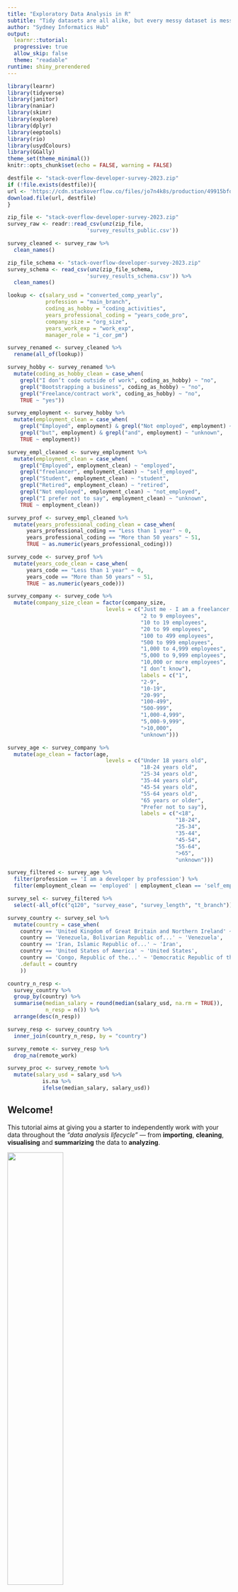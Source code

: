 ```yaml
---
title: "Exploratory Data Analysis in R"
subtitle: "Tidy datasets are all alike, but every messy dataset is messy in its own way"
author: "Sydney Informatics Hub"
output:
  learnr::tutorial:
  progressive: true
  allow_skip: false
  theme: "readable"
runtime: shiny_prerendered
---
```


```r
library(learnr)
library(tidyverse)
library(janitor)
library(naniar)
library(skimr)
library(explore)
library(dplyr)
library(eeptools)
library(rio)
library(usydColours)
library(GGally)
theme_set(theme_minimal())
knitr::opts_chunk$set(echo = FALSE, warning = FALSE)

destfile <- "stack-overflow-developer-survey-2023.zip"
if (!file.exists(destfile)){
url <- 'https://cdn.stackoverflow.co/files/jo7n4k8s/production/49915bfd46d0902c3564fd9a06b509d08a20488c.zip/stack-overflow-developer-survey-2023.zip'
download.file(url, destfile)
}

zip_file <- "stack-overflow-developer-survey-2023.zip"
survey_raw <- readr::read_csv(unz(zip_file, 
                         'survey_results_public.csv'))

survey_cleaned <- survey_raw %>%
  clean_names()

zip_file_schema <- "stack-overflow-developer-survey-2023.zip"
survey_schema <- read_csv(unz(zip_file_schema, 
                         'survey_results_schema.csv')) %>%
  clean_names()

lookup <- c(salary_usd = "converted_comp_yearly", 
            profession = "main_branch",
            coding_as_hobby = "coding_activities",
            years_professional_coding = "years_code_pro",
            company_size = "org_size",
            years_work_exp = "work_exp",
            manager_role = "i_cor_pm")

survey_renamed <- survey_cleaned %>%
  rename(all_of(lookup))

survey_hobby <- survey_renamed %>% 
  mutate(coding_as_hobby_clean = case_when(
    grepl("I don’t code outside of work", coding_as_hobby) ~ "no",
    grepl("Bootstrapping a business", coding_as_hobby) ~ "no",
    grepl("Freelance/contract work", coding_as_hobby) ~ "no",
    TRUE ~ "yes"))

survey_employment <- survey_hobby %>% 
  mutate(employment_clean = case_when(
    grepl("Employed", employment) & grepl("Not employed", employment) ~ "unknown",
    grepl("but", employment) & grepl("and", employment) ~ "unknown",
    TRUE ~ employment))

survey_empl_cleaned <- survey_employment %>% 
  mutate(employment_clean = case_when(
    grepl("Employed", employment_clean) ~ "employed",
    grepl("freelancer", employment_clean) ~ "self_employed",
    grepl("Student", employment_clean) ~ "student",
    grepl("Retired", employment_clean) ~ "retired",
    grepl("Not employed", employment_clean) ~ "not_employed",
    grepl("I prefer not to say", employment_clean) ~ "unknown",
    TRUE ~ employment_clean))

survey_prof <- survey_empl_cleaned %>%
  mutate(years_professional_coding_clean = case_when(
      years_professional_coding == "Less than 1 year" ~ 0,
      years_professional_coding == "More than 50 years" ~ 51,
      TRUE ~ as.numeric(years_professional_coding)))

survey_code <- survey_prof %>%
  mutate(years_code_clean = case_when(
      years_code == "Less than 1 year" ~ 0,
      years_code == "More than 50 years" ~ 51,
      TRUE ~ as.numeric(years_code)))

survey_company <- survey_code %>%
  mutate(company_size_clean = factor(company_size,
                               levels = c("Just me - I am a freelancer, sole proprietor, etc.)",
                                          "2 to 9 employees",
                                          "10 to 19 employees",
                                          "20 to 99 employees",
                                          "100 to 499 employees",
                                          "500 to 999 employees",
                                          "1,000 to 4,999 employees",
                                          "5,000 to 9,999 employees",
                                          "10,000 or more employees",
                                          "I don’t know"),
                                          labels = c("1",
                                          "2-9",
                                          "10-19",
                                          "20-99",
                                          "100-499",
                                          "500-999",
                                          "1,000-4,999",
                                          "5,000-9,999",
                                          ">10,000",
                                          "unknown")))

survey_age <- survey_company %>%
  mutate(age_clean = factor(age,
                               levels = c("Under 18 years old",
                                          "18-24 years old",
                                          "25-34 years old",
                                          "35-44 years old",
                                          "45-54 years old",
                                          "55-64 years old",
                                          "65 years or older",
                                          "Prefer not to say"),
                                          labels = c("<18",
                                                     "18-24",
                                                     "25-34",
                                                     "35-44",
                                                     "45-54",
                                                     "55-64",
                                                     ">65",
                                                     "unknown")))

survey_filtered <- survey_age %>%
  filter(profession == 'I am a developer by profession') %>% 
  filter(employment_clean == 'employed' | employment_clean == 'self_employed')

survey_sel <- survey_filtered %>%
  select(-all_of(c("q120", "survey_ease", "survey_length", "t_branch")))

survey_country <- survey_sel %>%
  mutate(country = case_when(
    country == 'United Kingdom of Great Britain and Northern Ireland' ~ 'United Kingdom',
    country == 'Venezuela, Bolivarian Republic of...' ~ 'Venezuela',
    country == 'Iran, Islamic Republic of...' ~ 'Iran',
    country == 'United States of America' ~ 'United States',
    country == 'Congo, Republic of the...' ~ 'Democratic Republic of the Congo', 
    .default = country
    ))

country_n_resp <- 
  survey_country %>% 
  group_by(country) %>% 
  summarise(median_salary = round(median(salary_usd, na.rm = TRUE)), 
            n_resp = n()) %>%
  arrange(desc(n_resp))

survey_resp <- survey_country %>%
  inner_join(country_n_resp, by = "country")

survey_remote <- survey_resp %>%
  drop_na(remote_work)

survey_proc <- survey_remote %>%
  mutate(salary_usd = salary_usd %>%
           is.na %>%
           ifelse(median_salary, salary_usd))
```

## Welcome!

This tutorial aims at giving you a starter to independently work with your data throughout the *"data analysis lifecycle"* --- from **importing**, **cleaning**, **visualising** and **summarizing** the data to **analyzing**.

![](images/data_loop.png){width="50%"}

To follow this tutorial, you need some familiarity with **tidyverse** packages like *dplyr* and *ggplot2*.

**Now let's get started!**

## Learning objectives

Incorrect or inconsistent data leads to false conclusions. And so, how well you clean and understand the data has a high impact on the quality of the results.

In fact, a simple algorithm can outweigh a complex one just because it was given enough and high-quality data.

For these reasons, it is important to have a step-by-step guideline, a cheat sheet, that walks through the quality checks to be applied.

With this tutorial you will:

-   Understand data-type constraints, checks and the role of data cleaning techniques in standardising data formats, handling missing values, and addressing outliers;
-   Develop exploratory data analysis skills to visualise data distributions, detect outliers, and explore relationships between variables.

## The dataset

The *Stack Overflow Developer Survey* is a highly anticipated annual event that provides valuable insights into the preferences, trends, and experiences of developers worldwide. In May 2023, over 90,000 developers participated in the survey, sharing their perspectives on learning methods, preferred tools, and salary trends. The [latest dataset 2023](https://survey.stackoverflow.co/2023/#overview) is available [here](https://insights.stackoverflow.com/survey/).

![](images/so2023.png){width="50%"}

This is the voice of the developer. Analysts, IT leaders, reporters, and other developers turn to this report to stay up to date with the evolving developer experience, technologies that are rising or falling in favor, and to understand where tech might be going next.

EDA lacks a formal structure with a strict set of rules. In the early stages of EDA you are encouraged to explore every idea that comes to mind. While some of these ideas will prove fruitful, others may lead to dead ends. As your exploration continues, you will narrow down a few insightful findings that you'll eventually write up and communicate to others.

## Import your data

We can read .csv files into R using `read_csv()`. The first argument is the most important: the path to the file. You can think about the path as the address of the file: the file is called `survey_results_public.csv` and it is within the `stack-overflow-developer-survey-2023.zip` file.
The `survey_results_public.csv` is already loaded within this tutorial as the `survey_raw` object using the code below:

```r
survey_zip_file <- "stack-overflow-developer-survey-2023.zip"

survey_raw <- readr::read_csv(unz(survey_zip_file, 
                         'survey_results_public.csv'))
```

You can read more about how to get different formats of data types into R [here](https://jhudatascience.org/tidyversecourse/get-data.html).

Now that we have seen how to import a dataset, we can start the process of "cleaning" it. Cleaning, processing, wrangling, tidying, etc are all synonyms you may have heard being used for this process.

### Data semantics

A dataset is a collection of *values*, usually either numbers (if quantitative) or strings (if qualitative). Every value belongs to a **variable** and an **observation**:

-   A variable contains all values that measure the same underlying attribute (like height, temperature, duration) across units;

-   An observation contains all values measured on the same unit (like a person, or a day, or a race) across attributes.

A dataset is messy or clean/tidy depending on how rows and columns are matched up with observations and variables. In **tidy data**:

-   Each variable is a column;

-   Each observation is a row;

-   Each cell is a single measurement.

> Ref. [*Hadley Wickham's 2014 "Tidy Data" paper in the Journal of Statistical Software*](https://vita.had.co.nz/papers/tidy-data.pdf)

![](images/tidy_data.png){width="70%"}

**Messy data** is any other arrangement of the data. There are common problems that can arise when dealing with messy datasets. There are a number of actions you can take on a dataset to tidy the data depending on the problem. These include: *filtering*, *transforming*, *modifying variables*, *aggregating the data*, and *sorting the order of the observations*. We will see some of this later in this tutorial.

Here is a [link](https://ds4biomed.tech/clean-data-tidy) to some material you can use to better understand how to tidy messy datasets.

#### It's your turn!

Have a look at your `survey_raw` object. It is stored as a *tibble*.

> Tibbles have a refined print method that shows only the first 10 rows, and all the columns that fit on screen. This makes it much easier to work with large data. In addition to its name, each column reports its type. Tibbles are designed so that you don't accidentally overwhelm your console when you print large data frames.

Is your dataset tidy or messy?

```r
____
```

Because the data is in tibble format, we can gain a lot of information by just viewing the data itself.

![](images/tibble.png){width="80%"}

In this course, we'll be using **tidyverse** packages for getting to know your data, manipulating it, and visualizing it. The tidyverse is a collection of R packages designed for data science that share common APIs and an underlying philosophy. When you type library(tidyverse), what you're doing is loading this collection of related packages for handling data using tidy data principles. These packages include *ggplot2* for data visualization, and *dplyr* and *tidyr* for data manipulation and transformation. During this course, we'll point out when we use functions from these different packages.

You can visit this page to learn more about tidyverse: <https://www.tidyverse.org/learn/>.

### Summary

-   You can import data into R using the `read_csv()` function;
-   In order to work with messy data easily, you'll have to get them into a tidy data format.

## Inspection and cleaning

Data cleaning is an iterative process:

-   We won't get everything right the first time around;
-   We might improve or find a better way;
-   There isn't always a clear place to start, but we have to start somewhere.

![The iterative process of EDA](images/research_framework.png){width="70%"}

One good place to start is getting an overview of the dataset and use `glimpse()` to check for *data-type constraints*.

> DATA-TYPE CONSTRAINTS: Make sure numbers are stored as numerical data types. A date should be stored as a date object, and so on.

If you have a bunch of inconsistently named columns and it would be painful to fix them all by hand, the `clean_names()` function from the **janitor** package provides a useful automated cleaning. **janitor** has simple functions for *examining and cleaning dirty data*. `clean_names()` works in a `%>%` pipeline, and handles problematic variable names, especially those that are so well-preserved by `readr::read_csv()`.

-   Parses letter cases and separators to a consistent format:

    -   Default is to snake_case, but other cases like camelCase are available

-   Handles special characters and spaces, including transliterating characters like `œ` to `oe`;

-   Appends numbers to duplicated names;

-   Converts "%" to "percent" and "\#" to "number" to retain meaning;

-   Spacing (or lack thereof) around numbers is preserved

### It's your turn!

Let's introduce a few major themes in this tidyverse. First, the pipe operator -- `%>%`. It helps simplify the code and makes things more readable. It takes what is on the left hand side and puts it in the right hand side's function.

Clean the `data_raw` variable names with `clean_names()`, returning a `data_clean` object:

```r
survey_cleaned <- survey_raw %>%
  _____
```

The above code takes the data frame `data_raw` and puts it into the `clean_names()` function. This does the same thing as `clean_names(data_raw)`:

```r
survey_cleaned <- clean_names(survey_raw)
```

### Get a glimpse of your data

The `glimpse()` function of the *dplyr* package can help you to see what data you are working with. It prints for you columns running down the page, and data running across. 
This makes it possible to see every column in your data frame:

![](images/glimpse.png){width="70%"}

```r
survey_cleaned %>%
  ____()
```

The data we currently have contains 84 columns and that's a large amount of info. We can notice that:

-   the first variable looks like a unique identifier. Each subject should have their own ID such that all data are properly attributed to that subject. Often, it can be helpful to have a way of recording the source of each row in our original dataset (in this case, our subject), so we can trace the data from this row as we work with the data. The `isid()` function returns a check TRUE/FALSE whether or not the variables together uniquely identify a row in the dataframe:

```r
____(survey_cleaned, 
     vars = c("response_id"), 
     verbose = TRUE)
```

> UNIQUE CONSTRAINT: a particular observation unit identifiable and distinct from all other observational units

-   most variables are categorical and some have too many levels. For example, the `coding_activities` variable has many levels. We may want to collapse these levels into fewer categories for several reasons:
    -   Collapsing levels can simplify the analysis and interpretation of results, especially when dealing with a large number of categories;
    -   In predictive modeling, reducing the number of levels in categorical variables can help improve model performance by reducing the complexity of the model;
    -   Collapsing infrequent levels into broader categories can help address issues of sparsity, where certain levels have very few observations, which may lead to unreliable estimates.

The `count()` functions allows us to count the frequency of each level in the `coding_activities` variable. This variable represents whether respondents code as a hobby or only for work:

```r
survey_cleaned %>%
  ____(coding_activities) %>%
  arrange(desc(n))
```

-   some variable names are not easily understandable. For example, the column `converted_comp_yearly` stands for the annual salary of the respondents in USD. We can change the name of column to `salary_usd` for easier understanding.

**Details on the questions asked in the survey are provided in the document *survey_result_schema.csv***. You can read this document in the same way you read in the stackoverflow survey dataset, with the `read_csv()` function:

```r
zip_file_schema <- "stack-overflow-developer-survey-2023.zip"
survey_schema <- ____(unz(zip_file_schema, 
                         'survey_results_schema.csv')) %>%
  clean_names()

survey_schema
```

Now we can use the `rename()` function to better rename those variables that are not easily understandable. Whenever you are creating a name for something in R, **be clear and descriptive**.

```r
survey_cleaned %>%
  colnames()

#columns to be renamed
lookup <- c(salary_usd = "converted_comp_yearly", 
            profession = "main_branch",
            coding_as_hobby = "coding_activities",
            years_professional_coding = "years_code_pro",
            company_size = "org_size",
            years_work_exp = "work_exp",
            manager_role = "i_cor_pm")

#rename columns
survey_renamed <- survey_cleaned %>%
  ____(all_of(lookup))

survey_renamed %>%
  colnames()
```

Let's count the frequency of each level in the `coding_as_hobby` variable:

```r
survey_renamed %>%
  ____(coding_as_hobby) %>%
   arrange(desc(n))
```

There are lots of values and in this case it would be much easier to make this variable binary (`yes`- the respondent codes outside of work (as hobby); `no`- the respondent doesn't code outside of work). When we want to add and/or change variables we can use `mutate()` from the *dplyr* package. We grab `survey_renamed`, and create a variable called `coding_as_hobby_clean` using the `coding_as_hobby` variable and assign it back into `survey_hobby`. The benefit is in the readability of the code. We repeat things like the name of the data frame much less:

```r
#map each value to either “yes” or “no”
survey_hobby <- survey_renamed %>% 
  ____(coding_as_hobby_clean = case_when(
    grepl("I don’t code outside of work", coding_as_hobby) ~ "no",
    grepl("Bootstrapping a business", coding_as_hobby) ~ "no",
    grepl("Freelance/contract work", coding_as_hobby) ~ "no",
    TRUE ~ "yes"))
```

> The word "grepl" stands for "grep logical". The `grepl()` function in R searches for matches in characters or sequences of characters present in a given string. `grepl()` returns `TRUE` if the given pattern is present in the vector. Otherwise, it returns `FALSE`.

#### It's your turn!

How can you visualise how many respondents engage in coding as a hobby? Compare how the `coding_as_hobby` and `coding_as_hobby_clean` variables are visualised in a bar plot using the `geom_bar()` function from the *ggplot2* package:

```r
# coding_as_hobby variable
survey_hobby %>%
  ggplot() + 
  ____(aes(x = ____)) +
  theme_classic() #a classic-looking theme, with x and y axis lines and no gridlines

# coding_as_hobby_clean variable
survey_hobby %>%
  ggplot() + 
  ____(aes(x = ____)) +
  theme_classic() 
```

### In-record & cross-dataset errors

These errors result from having two or more values in the same row or across datasets that contradict with each other.

For example, if we have a dataset about the cost of living in cities. The total column must be equivalent to the sum of rent, transport, and food. Similarly, a child can't be married. An employee's salary can't be less than the calculated taxes.

The same idea applies to related data across different datasets.

Looking at our dataset, you can notice that some respondents have provided conflicting information about their employment status (e.g. variable `employment` levels: `Employed, full-time;Not employed, but looking for work` or `Not employed, but looking for work;Not employed, and not looking for work`):

```r
survey_hobby %>%
  count(____) %>%
  arrange(desc(n))
```

As it is not possible to reach out to the respondents who provided such responses, we might correct them, if it's clear what the correct response should be, or we may choose to remove these responses if they cannot be resolved. If you look at the `n` column, you can see that the number of respondents giving conflicting answers is less than 30. We can use the `mutate()` function to recode these respondent's answers to the `employment` variable as "unknown" (**flagging**).

```r
survey_employment <- survey_hobby %>% 
  ____(employment_clean = case_when(
    grepl("Employed", employment) & grepl("Not employed", employment) ~ "unknown",
    grepl("but", employment) & grepl("and", employment) ~ "unknown",
    TRUE ~ employment))
```

We used `&` to say we want both conditions to be met.

We can now map each value to either "employed", "self-employed", "student", "retired", "not_employed" or "unknown":

```r
survey_empl_cleaned <- survey_employment %>% 
  mutate(employment_clean = case_when(
    grepl("Employed", employment_clean) ~ ____,
    grepl("freelancer", employment_clean) ~ ____,
    grepl("Student", employment_clean) ~ ____,
    grepl("Retired", employment_clean) ~ ____,
    grepl("Not employed", employment_clean) ~ ____,
    grepl("I prefer not to say", employment_clean) ~ ____,
    TRUE ~ employment_clean))

survey_empl_cleaned %>%
  count(employment_clean) %>%
  arrange(desc(n))
```

You can visualise the covariation between the categorical variables `coding_as_hobby_clean` and `employment_clean` by counting the number of observations for each combination of levels of these variables. You can do this with the `geom_count()` function:

```r
survey_empl_cleaned %>%
  ggplot(aes(x=coding_as_hobby_clean, y=employment_clean)) + 
  ____ +
  theme_bw()
```

The size of each circle in the plot displays how many observations occurred at each combination of values. Covariation will appear as a strong correlation between specific x values and specific y values. From this visualisation, you can see that respondents that do not code as a hobby are mainly those that are employed or self-employed.

### Duplicates

Duplicates are data points that are repeated in your dataset. An example could be when two users have the same identity number. These values should be removed. You could check also look for fully identical rows in your dataset using the `group_by_all()` function:

```r
#test for fully identical rows
survey_empl_cleaned %>%
  group_by_all() %>% #groups the data by all variables in the dataset
  filter(n() > 1) %>% #keep only those groups where there are duplicates based on all variables
  ungroup()
```

### Standardise

> REGULAR EXPRESSION PATTERNS: some text fields have to be in a certain pattern. For example, phone numbers may be required to have the pattern (999) 999--9999.

For each variable that we expect to be in a standardised format, we should:

-   test that all provided values for this variable are indeed in this format;
-   encode/store it in this format.

You might have noticed that, in our original dataset, we had 2 numerical variables, `comp_total` (the annual salary in the currency the respondent use day-to-day) and `salary_usd` (the annual salary converted into USD dollars). In order to be able to make predictions and comparisons, we will consider only the `salary_usd` variable to perform our analysis.

There are different ways we can quickly inspect our dataset. `skim()` is an alternative to `summary()`, quickly providing a broad overview of your dataset. The results of `skim()` are printed horizontally, with one section per variable type and one row per variable:

![](images/skim.png){width="80%"}

```r
survey_empl_cleaned %>%
  ____
```

The output from `skim()` separately summarizes categorical and continuous variables. For continuous variables you get information about the mean and median (p50) column. You know what the range of the variable is (p0 is the minimum value, p100 is the maximum value for continuous variables). You also get a measure of variability with the standard deviation (sd). It even quantifies the number of missing values (missing) and shows you the distribution or shape of each variable (hist)!

If we take a look closer we can see that `years_professional_coding` is a categorical variable. Let's have a closer look:

```r
#list all the possible levels
survey_empl_cleaned %>%
  ____(years_professional_coding)
```

It looks like two values are character strings instead of single numbers ("Less than 1 year", "More than 50 years"). Let's standardise these values so that the `years_professional_coding` variable transforms into a numerical variable:

```r
#convert characters to numbers and separately convert special values
survey_prof <- survey_empl_cleaned %>%
  ____(years_professional_coding_clean = case_when(
      years_professional_coding == "Less than 1 year" ~ 0,
      years_professional_coding == "More than 50 years" ~ 51,
      TRUE ~ as.numeric(years_professional_coding)))

#compare before and after
survey_prof %>%
  count(years_professional_coding, years_professional_coding_clean)
```

#### It's your turn!

`years_code` is reported as a categorical variables. Can you convert it to be numeric?

```r
#list all the possible values
survey_prof %>%
  ____(years_code)

#convert characters to numbers and separately convert special values
survey_code <- survey_prof %>%
 ____(years_code_clean = case_when(
      years_code == "Less than 1 year" ~ ____,
      years_code == ____ ~ 51,
      TRUE ~ as.numeric(years_code)))

#compare before and after
survey_code %>%
  count(____, ____)
```

## Factor variables

For many purposes within R, the most convenient way to handle categorical variables is to convert them to **factor variables**.

A factor is a special kind of vector which contains underlying numeric values 1, 2, ..., n, but each of these n values has an associated character label (which may or may not be the numeric value). These labeled values are the levels of the factor. *One common use of a factor is to store a categorical variable for use in a data analysis.* Once you have created a factor vector with specific levels, no element of that vector can take on a value that is not one of its pre-assigned levels.

You can create a factor from a character vector, and R will assume that the unique values are the labels for the levels.

If a categorical variable represents an ordinal scale (i.e., categories have a meaningful order), we should preserve this ordinality during data preprocessing. The variable `company_size` is a categorical ordinal variable:

```r
#list all the possible values for the variable company_size
survey_code %>% 
  tabyl(____) %>%
  adorn_pct_formatting() #add pretty formatting
```

> `tabyl()` is an approach to tabulating variables. It is tidyverse-aligned and is primarily built upon the *dplyr* and *tidyr* packages. `tabyl()` produces frequency tables using 1, 2, or 3 variables and it also attaches a copy of these counts as an attribute of the resulting data.frame. When `NA` values are present, `tabyl()` also displays "valid" percentages, i.e., with missing values removed from the denominator. You can use `adorn_` functions to add additional information and pretty formatting.

Let's convert `company_size` to a factor variable using the `factor()` function:

```r
survey_company <- survey_code %>%
  mutate(company_size_clean = ____(company_size,
                               levels = c("Just me - I am a freelancer, sole proprietor, etc.",
                                          "2 to 9 employees",
                                          "10 to 19 employees",
                                          "20 to 99 employees",
                                          "100 to 499 employees",
                                          "500 to 999 employees",
                                          "1,000 to 4,999 employees",
                                          "5,000 to 9,999 employees",
                                          "10,000 or more employees",
                                          "I don’t know"),
                                          labels = c("1",
                                          "2-9",
                                          "10-19",
                                          "20-99",
                                          "100-499",
                                          "500-999",
                                          "1,000-4,999",
                                          "5,000-9,999",
                                          ">10,000",
                                          "unknown")))

#examine the new levels
levels(survey_company$company_size_clean)

#compare before and after
table(survey_company$company_size, survey_company$company_size_clean)
```

If there were new missing values, then you would know there was a mistake in your code.

### It's your turn!

`age` is reported here in age ranges and is a categorical variables that is ordinal. Can you convert it into a factor?

```r
#list all the possible values for the variable age
survey_company %>% 
  tabyl(____) %>%
  adorn_pct_formatting() 

survey_age <- survey_company %>%
  mutate(age_clean = ____(age,
                               levels = c("Under 18 years old",
                                          "18-24 years old",
                                          "25-34 years old",
                                          "35-44 years old",
                                          "45-54 years old",
                                          "55-64 years old",
                                          "65 years or older",
                                          "Prefer not to say"),
                                          labels = c(____,
                                                     ____,
                                                     ____,
                                                     ____,
                                                     ____,
                                                     ____,
                                                     ____,
                                                     ____)))

#examine the new levels
levels(survey_age$age_clean)

#compare before and after
table(survey_age$age, survey_age$age_clean)
```

### Summary

-   the **janitor** package has simple functions for examining and cleaning dirty data. The `clean_names()` function handles problematic variable names;
-   the pipe operator `%>%` helps simplify the code and makes things more readable;
-   the `glimpse()` function can help you analyse **data-type constraints**;
-   the `is_id()` function can help you analyse **unique constraints**;
-   the `rename()` function can be used to change variable names;
-   variable names should be clear and descriptive;
-   the `mutate()` function can be used to add or transform variables;
-   you can compare groups using the `group_by()` function;
-   each variable needs to be in a standardised format;
-   you can use factors to handle categorical variables;
-   the ordinality of categorical variable representing ordinal scales should be preserved during data preprocessing.

## Select Variables and Filter Observations

We often want to subset our data in some way before we do many of our analyses. We may want to do this for a number of reasons (e.g., easier cognitively to think about the data, the analyses depend on the subsetting). The code below show the two main ways to subset your data:

-   *selecting* variables and
-   *filtering* observations.

Let's focus our analysis only on developers. We might want to to exclude from our analysis students, hobby programmers and former developers (`profession` variable). We might also want to exclude unemployed and retired respondents (`employment_clean` variable). Let's have a look at these two variables:

```r
survey_age %>%
  count(____) %>%
  arrange(desc(n))

survey_age %>%
  count(____) %>%
  arrange(desc(n))
```

We can filter using the `filter()` function (i.e. take out observations we don't want). By using `|` we are saying we want `employed` or `self_employed` respondents. In other words, if either are met, that observation will be kept:

```r
survey_filtered <- survey_age %>%
  ____(profession == 'I am a developer by profession') %>% #select only developers
  ____(employment_clean == 'employed' | employment_clean == 'self_employed') #select only employed responders 
```

The first filter selected only developers and reduced the dataset from 89184 respondents to 67237. The second filter excluded unemployed, students and retired respondents and the dataset was further reduced to 63,644 respondents.

We can also select only the variables that are of interest for us today. The `select()` function is used for column selection and has the general structure: `select(data, variables_to_select)`.

We might want to drop the variables `q120` (You consent to providing your information to help us stay privacy compliant), `survey_ease` (How easy or difficult was this survey to complete?), `survey_lenght` (How do you feel about the length of the survey this year?), `t_branch` (Would you like to participate in the Professional Developer Series?).

```r
survey_sel <- survey_filtered %>%
  ____(-all_of(c("q120", "survey_ease", "survey_length", "t_branch")))
```

## Unusual values

> RANGE CONSTRAINTS: typically, numbers or dates should fall within a certain range.

### Outliers

Cleaning your data essentially is getting to know your data in greater detail to be able to make informed decisions about problems. For example, some variables cannot take on negative values as their scale of measurement renders negative values non-sensical (e.g., yearly salary). Even a value of zero might not be a valid value to observe. Sometimes, variables might have a valid lower boundary, upper boundary, or both.

> **Outliers** are observations that are unusual; data points that don't seem to fit the pattern.

Sometimes outliers are data entry errors, sometimes they are simply values at the extremes that happened to be observed in this data collection, and other times they suggest important new discoveries.

Let's use the `geom_histogram()` function to create a histogram with salary on the x-axis:

```r
p <- survey_sel %>%
  filter(!is.na(salary_usd)) %>% #remove NAs, if we don't specify it, ggplot is going to automatically discards missing values and gives you a warning
  ggplot(aes(x = salary_usd)) + 
  ____(bins = 30) + 
  theme_bw() #white background and thin grey grid lines

plotly::ggplotly(p) #make the plot interactive
```

When you have a lot of data, outliers are sometimes difficult to see in a histogram. For example, take this distribution of the salary variable. The only evidence of outliers is the unusually wide limits on the x-axis. There are so many observations in the common bins that the rare bins are very short, making it very difficult to see them (although maybe if you stare intently at the right of the bar you'll spot something). To make it easy to see the unusual values, we need to zoom to small values of the y-axis with `coord_cartesian()`:

```r
p1 <- survey_sel %>%
  filter(!is.na(salary_usd)) %>%
  ggplot(aes(x = salary_usd)) + 
  geom_histogram(bins = 80) +
  ____(ylim = c(0, 20)) +
  theme_bw()

plotly::ggplotly(p1)
```

Outliers are innocent until proven guilty. With that being said, they should not be removed unless there is a good reason for that. For example, one can notice some weird, suspicious values that are unlikely to happen, and so decides to remove them. Though, they are worth investigating before removing. It is also worth mentioning that some models, like linear regression, are very sensitive to outliers. In other words, outliers might throw the model off from where most of the data lie.

You might be tempted to drop the entire row with the unusual values, but one invalid value doesn't imply that all the other values for that observation are also invalid. Additionally, if you have low quality data, by the time that you've applied this approach to every variable you might find that you don't have any data left.

Let's have a better understanding on what's going on with these values. The conversion rates could potentially introduce variability into the data. For example, if a currency is particularly strong against the USD, salaries in that currency might appear unusually high when converted to USD. Conversely, if a currency is weak against the USD, salaries might appear lower. Moreover, salaries might change significantly depending on the country respondends work in. Let's have a closer look to how the salaries change depending on the country/continent.

But before doing this, let's check `country` variable:

```r
survey_sel %>%
  count(____) %>%
  arrange(desc(n))
```

There are a lot of countries with very few respondents. In the next steps, we will rename some country names for visualisation purposes, we will calculate the number of respondents by country and the country median salary:

```r
# make country names shorter
survey_country <- survey_sel %>%
  mutate(country = case_when(
    ____ == 'United Kingdom of Great Britain and Northern Ireland' ~ 'United Kingdom',
    ____ == 'Venezuela, Bolivarian Republic of...' ~ 'Venezuela',
    ____ == 'Iran, Islamic Republic of...' ~ 'Iran',
    ____ == 'United States of America' ~ 'United States',
    ____ == 'Congo, Republic of the...' ~ 'Democratic Republic of the Congo', 
    .default = country
    ))

# calculate number of respondents by country and median salary
country_n_resp <- 
  survey_country %>% 
  group_by(country) %>% 
  summarise(median_salary = round(median(salary_usd, na.rm = TRUE)), 
            n_resp = n()) %>%
  arrange(desc(n_resp))

country_n_resp %>% 
  arrange(desc(n_resp))
```

We can now use the `geom_boxplot()` function to generate a boxplot to visualise annual salary distribution by country. We will limit ourselves to countries with at least 30 respondents:

```r
options(scipen = 999) #remove scientific annotation 

#add n of respondents and median salary information
survey_resp <- survey_country %>%
  inner_join(country_n_resp, by = "country")

survey_resp %>% 
 filter(n_resp >= 100) %>%
  mutate(country = fct_reorder(country, salary_usd, median, .na_rm = TRUE)) %>%  #option to use .na_rm = TRUE to suppress warning
  ggplot(aes(x = country, y = salary_usd)) + 
  ____(outlier.size = 0.5) +
  coord_flip(ylim = c(0, 400000)) +
  theme_bw()
```

We can see that the United States has the highest median annual salary at \~150,000 USD, followed by Switzerland and Israel. The lower part of the graph is populated by Asian, South American and African countries.

The median annual salary varies a lot depending on the country. We might want to treat outliers differently, for example by considering the salary distribution of each country or continent.

#### It's your turn!

Let's plot the variables `remote_work` or `manager_role` and look at how these might contribute to salary distribution in the different countries. For easier visualisation, select only respondent from United States, Australia, Canada, Sweden, Italy and Singapore.

```r
#manager_role
survey_resp %>% 
 ____(country == "United States" |
        country == "Australia"|
        country == "Canada"|
        country == "Sweden"|
        country == "Singapore" |
          country == "Italy") %>%
  mutate(country = fct_reorder(country, salary_usd, median, .na_rm = TRUE)) %>%  #option to use .na_rm = TRUE to suppress warning
  ggplot(aes(x = country, y = salary_usd, color = manager_role)) + 
  ____(outlier.size = 0.5) +
  coord_flip(ylim = c(0, 500000)) +
  scale_color_manual(values = usyd_palette("primary")) + #add usyd colors
  theme_bw()
```

Individual contributors (in black) are employees who are not responsible for managing others. People managers (in red) are employees who manage teams or departments. People managers generally earn more than individual contributors, but there can be exceptions, especially in countries with high salary variability like the United States. The NA category is less clear due to the lack of specific role information.

```r
#remote_work
survey_resp %>% 
 filter(____ == "United States" |
        ____ == "Australia"|
        ____ == "Canada"|
        ____ == "Sweden"|
        ____ == "Singapore" |
          ____ == "Italy") %>%
  mutate(country = fct_reorder(country, salary_usd, median, .na_rm = TRUE)) %>%  #option to use .na_rm = TRUE to suppress warning
  ggplot(aes(x = country, y = salary_usd, color = ____)) + 
  geom_boxplot(outlier.size = 0.5) +
  ____(ylim = c(0, 500000)) +
  scale_color_manual(values = usyd_palette("primary")) +
  theme_bw()
```

Remote workers generally earn more than in-person or hybrid workers, but there can be exceptions, especially in countries with high salary variability.

While these seem to be the general trend, keep in mind that individual salaries can vary widely based on factors like industry, years of experience, level of education, and specific skills.

### Missing values

Missing values represent the unknown so they are "contagious": almost any operation involving an unknown value will also be unknown.

Let's use the `head()` and `is.na()` functions to have a look at the first 20 values of the `salary_usd` variable:

```r
head(survey_resp$salary_usd, n = 20)
____(is.na(survey_resp$salary_usd), n = 20)
```

We can see that the missing value is recognized as `NA`. Sometimes you might see missing values recognised as `NaN`. "NaN" or "Not a Number" is used for numeric calculations. If a value is undefined, such as 0/0, "NaN" is the appropriate way to represent this. When we run the `is.na()` function, R recognizes both types of missing values and TRUE values are returned when we run it. We can use the `summarise()` function along with `is.na()` to count the missing values:

```r
survey_resp %>% 
  ____(count=sum(is.na(salary_usd)))
```

The `summarise()` functions allows us to do multiple things at once. Let's say we want to get a count of unique values, as well as missing values, and also the median value of `salary_usd` for each country:

```r
# counting unique, missing, and median values
survey_resp %>% 
  group_by(____) %>% #group by country
  ____(n = n_distinct(salary_usd),
            na = sum(is.na(salary_usd)),
            med = median(salary_usd, na.rm = TRUE))
```

This produces an organized little tibble of our summary data.

Given the fact the missing values are unavoidable leaves us with the question of **what to do** when we encounter them. There are several different ways in which we can deal with NAs.

### Drop

If missing values in a column are infrequent and occur randomly, the most straightforward approach is to remove/drop observations (rows) containing missing values. However, if a large portion of the column's values are missing and this occurs randomly, it may be prudent to consider removing the entire column.

Let's use again the `summarise()` function to check whether there are any missing values for the `remote_work` variable:

```r
survey_resp %>% 
  ____(count=sum(is.na(remote_work)))
```

There are 9 values missing. There are different ways we can inspect missing values in our dataset. `skim()` is good place to start. The `skim_df` object is pipeable and easy to use for additional manipulation: for example, you could select a specific summary statistic (e.g. `n_missing`) for a specific variable (e.g `remote_work`):

```r
skim_df <- survey_resp %>% 
  ____

skim_df %>%
  dplyr::____(skim_variable == "remote_work") %>%
  dplyr::____(n_missing)
```

A quick way to visualise missing values by column is by using the `gg_miss_var()` and `vis_miss` functions:

```r
#gg_miss_var plot
survey_resp %>%
  select(remote_work, industry, years_work_exp, salary_usd, company_size_clean, dev_type, years_professional_coding_clean, age_clean, years_code_clean) %>%
  ____(show_pct = TRUE)

#vis_miss plot
survey_resp %>%
  select(remote_work, industry, years_work_exp, salary_usd, company_size_clean, dev_type, years_professional_coding_clean, age_clean, years_code_clean) %>% 
  ____
```

Here, we see the variables listed along the top with percentages summarizing how many observations are missing data for that particular variable. Each row in the visualization is a different observation. Missing data are black. Non-missing values are in grey.

While understanding how much data is missing in each column is important information, when trying to find patterns of missingness you need to examine the intersections of missingness. We can do this with the `gg_miss_upset()` function:

```r
# specify the dataset we want to use, the number of sets (which variables) to include, and the number of interactions we want to examine.
survey_resp %>%
  select(remote_work, industry, years_work_exp, salary_usd, company_size_clean,  years_professional_coding_clean,) %>%
    ____(nsets = 6,
                  nintersects = NA) #all interactions using the given variables will be displayed
```

Among the missing values, the type of industry, years of working experience and annual salary are those with the highest percentage of co-missingness.

Some respondents may genuinely not have information for certain fields. The co-missingness of certain variables may indicate underlying relationships or dependencies among them. For example, respondents who do not disclose their industry or company size may be freelancers. Some respondents may simply provide incomplete survey responses. For example, we have specifically selected only employed developers, so we would expect to have an annual salary for everyone. It this specific case, we might want to impute missing values for annual salary. The `remote_work` variables has a % of missingness that is \<0.1%. Given the sample size of our dataset, we might want to drop these values and we can do this with the `drop_na()` function:

```r
survey_remote <- survey_resp %>%
  ____(remote_work)
```

### Impute

> **Imputation** is a technique used for replacing the missing data with some substitute value to retain most of the data/information of the dataset.

Some argue that filling in the missing values leads to a loss in information. That's because saying that the data is missing is informative in itself, and the algorithm should know about it. This is particularly important when the missing data doesn't happen at random. Plotting the missingness patterns across different variables, as we did before, can provide insights into whether missing data occurs systematically or at random.

During the survey, maybe some people might have refused to answer a certain question. Maybe this is due to privacy concerns or confidentiality agreements with their employers.

As the variable `salary_usd` seems to miss completely at random, we can think of replacing the NA with the most frequent occurrence of the variable, which is the mean if the variable has a normal distribution, or the median otherwise.

#### Shape

Being able to describe the shape of your variables is necessary during your descriptive analysis.

When talking about the shape of one's data, we're discussing how the values (observations) within the variable are distributed. Often, we first determine how spread out the numbers are from one another (do all the observations fall between 1 and 10? 1 and 1000? -1000 and 10?). This is known as the **range** of the values. The range is described by the minimum and maximum values taken by observations in the variable and we can have a loot at the range of the `salary_usd` variable using the `range()` function:

```r
____(survey_remote$salary_usd, na.rm = TRUE)
```

The distribution of the data can be visualised with the `geom_density()` function and it explains how the data are spread out over the range:

```r
survey_remote %>%
  ggplot(aes(salary_usd)) +
  ____ +
  theme_bw()
```

Here we see that the data are skewed right, given the shift in values away from the right, leading to a long right tail. Here, most of the values are at the lower end of the range.

![](images/skewed_dist.png){width="60%"}

Let's replace the missing values in the `salary_usd` variable with the median value of `salary_usd` for each country that we had previously calculated:

```r
survey_proc <- survey_remote %>%
  mutate(salary_usd = salary_usd %>%
           is.na %>%
           ifelse(median_salary, salary_usd))

survey_proc %>%
  skim() %>%
  dplyr::____(skim_variable == "salary_usd") %>%
  dplyr::____(n_missing)
```

We still have 14 missing values in the `salary_usd` variable. What are these?

```r
survey_proc %>%
  dplyr::filter(is.na(salary_usd)) %>%
  dplyr::select(all_of(c("country", "salary_usd", "median_salary", "n_resp")))
```

These are those countries with less than 30 respondents. As there are very few or no valid salary observations for these countries, it wasn't possible to calculate the median salary. Depending on your main research question, you might want to drop these rows.

## Relationship

Sometimes missing values don't occur randomly. Let's consider the `years_professional_coding_clean` variable. This variable represents the number of years a respondent has been coding professionally. Younger respondents or those who are new to the workforce might be more likely to have missing values in this variable because they haven't been coding professionally for many years.

To verify this, we could explore the relationship between `years_professional_coding_clean` and other variables such as `years_work_exp_clean`. If there's a pattern where younger respondents or those with fewer years of working experience tend to have missing values in `years_professional_coding_clean`, it suggests that the missingness is not random but related to certain characteristics of the respondents. We can use the `geom_miss_point()` function to plot missing values on a scatter plot:

```r
survey_proc %>%
ggplot(aes(x = years_professional_coding_clean, y = years_work_exp)) +
  ____ +
  theme_classic() +
  scale_color_manual(values = usyd_palette("primary")) #add usyd colors
```

From the plot, we can observe that:

-   the majority of missing values in the `years_professional_coding_clean` variables are related to respondents with less years of working experience (missing values in black);
-   red dots (not missing) are more scattered but become denser as both professional coding experience and work experience increase.

We can plot a scatter plot (without the missing values) with the `geom_point()` function. Here below is a plot of the relationship between the `years_professional_coding_clean` and `years_work_exp` variables, excluding the missing values. The `geom_smooth()` function aids the eye in seeing patterns:

```r
survey_proc %>%
ggplot(aes(x = years_professional_coding_clean, y = years_work_exp)) +
  ____ +
  geom_smooth(method = "lm", se = TRUE) + #display confidence interval
  theme_classic()
```

Each black dot represents an individual data point correlating years of professional coding experience with overall work experience. The blue line that extends diagonally across the plot is known as a *trend line*. This line indicates an upward trend, suggesting that as professional coding experience increases, overall work experience also increases. This trend line suggests a positive correlation between the two variables, meaning that individuals with more professional coding experience also tend to have more overall work experience.

### Correlation

We might want to look at the relationships between all of our continuous variables. A good way to do this is to use a visualization of **correlation**. Correlation is a measure of the relationship or interdependence of two variables. In other words, how much do the values of one variable change with the values of another. Correlation can be either positive or negative and it ranges from -1 to 1, with 1 and -1 indicating perfect correlation (1 being positive and -1 being negative) and 0 indicating no correlation. The `ggcorr()` functions plots a correlation matrix:

```r
survey_proc %>%
dplyr::select_if(is.numeric) %>%
    ____(method = "pairwise.complete.obs", #method for computing covariances in the presence of missing values
           label = TRUE)
```

Most of the cells are red indicating positive correlations, with numerical values displayed within each cell to quantify the strength of each correlation. There are some cells with zero value which are colored white indicating no observed correlation between those pairs of variables.

We can see that the `years_professional_coding_clean` variable is positively correlated to the `years_work_exp` variable.In this case, you could consider imputation techniques that take into account the distribution and relationships of the variable with other variables in the dataset.

For more informations on missing values and imputation visit this [link](https://bookdown.org/aschmi11/RESMHandbook/data-preparation-and-cleaning-in-r.html).

### Summary

-   the `filter()` function takes out observations we don't want to keep;
-   the `select()` function keeps only the variables that are of interest.
-   visualising the distribution of your variables can help you spot unusual values such as **outliers**;
-   the `skim()` function provides a broad overview of the dataset and can help you identify **missing values**;
-   outliers can indicate anomalies, or important insights, and should be investigated further before deciding whether to remove them;
-   `geom_hist()` and `geom_density()` functions from the *ggplot2* package are used to visualise variables distribution;
-   `skim()`, `gg_miss_var()`, `vis_miss()` and `geom_miss_point()` functions can help in identifying and visualise missing values;
-   how you handle missing values can impact the analysis and interpretation of the data;
-   `gg_miss_upset()` function plots missingness patterns across variables;
-   plotting missingness patterns across different variables can provide insights into whether missing data occurs systematically or at random;
-   scatterplots (`geom_point()`) and correlations plots (`ggcorr()`) visualise the relationship between variables;
-   analysis of the relationships between variables provides information that is important to inform next steps.

## Verifying

After your data inspection and cleaning, you should verify correctness by re-inspecting the data. We have already discussed most of these things but here is a general summary:

### Accuracy

The degree to which the data is close to the true values. While defining all possible valid values allows invalid values to be easily spotted, it does not mean that they are accurate. A valid street address mightn't actually exist. A valid person's eye colour, say blue, might be valid, but not true (doesn't represent the reality). Another thing to note is the difference between accuracy and precision. Saying that you live on the Earth is, actually true. But, not precise. Where on the earth? Saying that you live at a particular street address is more precise.

### Completeness

The degree to which all required data is known. Missing data is going to happen for various reasons. One can mitigate this problem by questioning the original source if possible, say re-interviewing the subject.

### Consistency

The degree to which the data is consistent, within the same data set or across multiple data sets.

As we have already seen, inconsistency occurs when two values in the data set contradict each other. A valid age, say 10, mightn't match with the marital status, say divorced. A customer is recorded in two different tables with two different addresses. Which one is true?

### Uniformity

The degree to which the data is specified using the same unit of measure. The weight may be recorded either in pounds or kilos. The date might follow the USA format or European format. The currency is sometimes in USD and sometimes in YEN. And so data must be converted to a single measure unit.

The **explore** package allows you to get faster insights with less code.

The `explore()` function launches a shin app that you can use interactively to inspect individual variable, explore their relation to a target, grow a decision tree or create a fully automated report of all variables (altought this doesn't always work!).

```r
#explore(survey_proc)
```

You can alternatively create a rich HTML report of all variables:

```r
#survey_proc %>%
#  report(output_dir = here("docs", "my_explore_report.Rmd"), 
#         target = remote_work)
```

Or you can explore single variables:

```r
survey_proc %>% 
  explore(years_work_exp, 
          target = remote_work)
```

### Reporting

Reporting how healthy the data is, is equally important to cleaning. Be sure to include in your report (e.g. Quarto/RMarkdown) *what* were the methods used to clean the data and *why*, as different methods can be better in different situations or with different data types.

## Additional information

There are a couple of other things that you will need to know and that are not covered in this tutorial:

-   **Joining data sets**: This is common in many situations including health records and longitudinal studies. Within the *dplyr* package there are four main joining functions: `inner_join()`, `left_join()`, `right_join()` and `full_join()`. Each join combines the data in slightly different ways. Please have a look at this [link](https://tysonbarrett.com/Rstats/chapter-2-working-with-and-cleaning-your-data.html#joining-merging) for additional resources;

![](images/Joining.jpg){width="70%"}

-   **Reshaping your dataset**: converting your data from *wide-to-long* or from *long-to-wide* data formats. The two most pertinent functions withing the `tidyr` package to reshaping data are: `pivot_wider()` and `pivot_longer()`. Please have a look at this [link](https://jhudatascience.org/tidyversecourse/wrangle-data.html#reshaping-the-data) for additional resources.

![](images/reshape.png){width="90%"}

## What's next

Congratulations on completing your first exploratory data analysis (EDA)!

You've journeyed through the intricate landscape of the Stack Overflow dataset, exploring developers' demographics, professional experiences, and work dynamics.

Now that our data is primed for analysis, the possibilities are endless.

At the *Sydney Informatics Hub (SIH)*, we offer a myriad of avenues for further exploration and learning, ensuring that you're well-equipped to harness the power of data.

Have a look at our *training calendar* [here](https://www.sydney.edu.au/research/facilities/sydney-informatics-hub/workshops-and-training/training-calendar.html).
